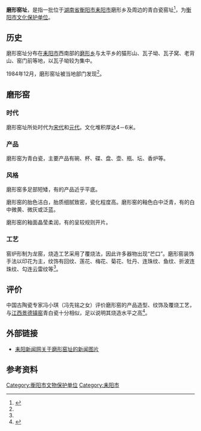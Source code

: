 '''磨形窑址'''，是指一批位于[[湖南省|湖南省]][[衡阳市|衡阳市]][[耒阳市|耒阳市]]磨形乡及周边的青白瓷窑址<ref name=":0">{{Cite web|url=http://wtgxj.hengyang.gov.cn/wtfw/wwbh/201609/t20160909_564382.html|title=衡阳古窑址|accessdate=2017年1月29日|author=|date=2014年12月31日|publisher=衡阳市文体广电新闻出版局}}{{Dead link|date=2020年3月 |bot=InternetArchiveBot |fix-attempted=yes }}</ref>，为[[衡阳市文物保护单位|衡阳市文化保护单位]]。

== 历史 ==
磨形窑址分布在[[耒阳市|耒阳市]]西南部的[[磨形乡|磨形乡]]与太平乡的猫形山、瓦子坳、瓦子窝、老背山、窑门前等地，以瓦子坳较为集中。

1984年12月，磨形窑址被当地部门发现<ref name=":0" />。

== 磨形窑 ==

=== 时代 ===
磨形窑址所处时代为[[宋朝|宋代]]和[[元朝|元代]]。文化堆积厚达4－6米。

=== 产品 ===
磨形窑为青白瓷，主要产品有碗、杯、碟、盘、壶、瓶、坛、香炉等。

=== 风格 ===
磨形窑多足部短矮，有的产品近乎平底。

磨形窑的胎色洁白，胎质细腻致密，瓷化程度高。磨形窑的釉色白中泛青，有的白中微黄、微灰或泛蓝。

磨形窑的釉面晶莹柔润，有的呈较规则开片。

=== 工艺 ===
窑炉形制为龙窑，烧造工艺采用了覆烧法，因此许多器物出现“芒口”。磨形窑装饰手法以印花为主，纹饰有回纹、莲花、梅花、菊花、牡丹、连珠纹、鱼纹、折波连珠纹、勾连云雷纹等<ref name=":0" />。

== 评价 ==
中国古陶瓷专家冯小琪（冯先铭之女）评价磨形窑的产品造型、纹饰及覆烧工艺，与[[景德镇陶瓷|江西景德镇窑]]青白瓷十分相似，足以说明其烧造水平之高<ref>{{Cite news|url=http://www.lyxww.cn/Info.aspx?ModelId=1&Id=26531|title=中国古陶瓷专家冯小琪考察耒阳磨形窑|last=刘|first=素娟|date=2015年12月1日|work=耒阳新闻网|accessdate=}}{{Dead link|date=2019年4月 |bot=InternetArchiveBot |fix-attempted=yes }}</ref>。

== 外部链接 ==
* [http://www.lyxww.cn/Info.aspx?ModelId=1&Id=26531 耒阳新闻网关于磨形窑址的新闻图片]{{Dead link|date=2019年4月 |bot=InternetArchiveBot |fix-attempted=yes }}

== 参考资料 ==
{{Reflist|2}}

[[Category:衡阳市文物保护单位|Category:衡阳市文物保护单位]]
[[Category:耒阳市|Category:耒阳市]]